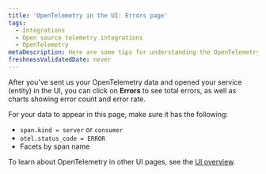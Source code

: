 ```yaml
---
title: 'OpenTelemetry in the UI: Errors page'
tags:
  - Integrations
  - Open source telemetry integrations
  - OpenTelemetry
metaDescription: Here are some tips for understanding the OpenTelemetry errors page in the New Relic UI.
freshnessValidatedDate: never
---
```


After you've sent us your OpenTelemetry data and opened your service (entity) in the UI, you can click on **Errors** to see total errors, as well as charts showing error count and error rate.

For your data to appear in this page, make sure it has the following:

* `span.kind = server` or `consumer`
* `otel.status_code = ERROR`
* Facets by span name

To learn about OpenTelemetry in other UI pages, see the [UI overview](/docs/more-integrations/open-source-telemetry-integrations/opentelemetry/view-your-data/opentelemetry-view-your-data).